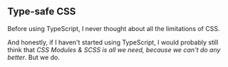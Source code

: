 


## Type-safe CSS

Before using TypeScript, I never thought about all the limitations of CSS.

And honestly, if I haven't started using TypeScript, I would probably still think that _CSS Modules & SCSS is all we need, because we can't do any better_. But we do.

```

```
